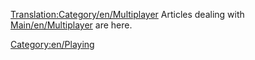 [[Translation:Category/en/Multiplayer]]
Articles dealing with [[Main/en/Multiplayer]] are here.

[[Category:en/Playing]]